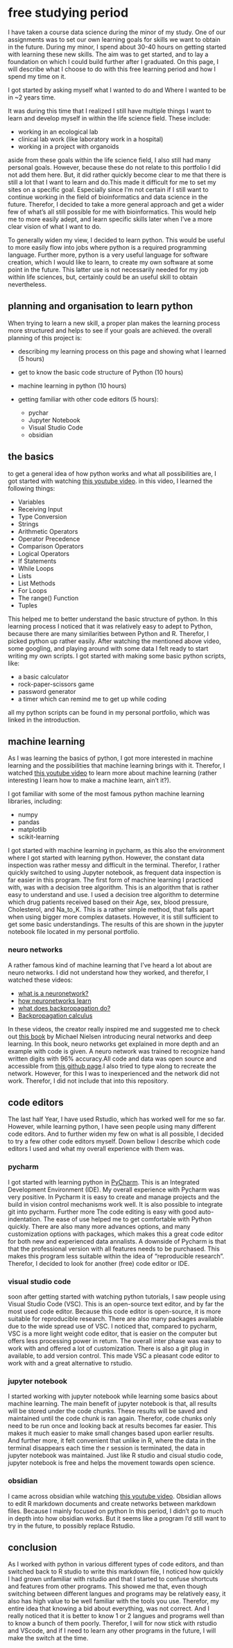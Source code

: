 # free studying period

I have taken a course data science during the minor of my study. One of our assignments was to set our own learning goals for skills we want to obtain in the future. During my minor, I spend about 30-40 hours on getting started with learning these new skills. The aim was to get started, and to lay a foundation on which I could build further after I graduated.  On this page, I will describe what I choose to do with this free learning period and how I spend my time on it. 

I got started by asking myself what I wanted to do and Where I wanted to be in ~2 years time. 

It was during this time that I realized I still have multiple things I want to learn and develop myself in within the life science field. These include:

- working in an ecological lab 
- clinical lab work (like laboratory work in a hospital)
- working in a project with organoids

aside from these goals within the life science field, I also still had many personal goals. However, because these do not relate to this portfolio I did not add them here. But, it did rather quickly become clear to me that there is still a lot that I want to learn and do.This made it difficult for me to set my sites on a specific goal. Especially since I'm not certain if I still want to continue working in the field of bioinformatics and data science in the future. Therefor, I decided to take a more general approach and get a wider few of what's all still possible for me  with bioinformatics. This would help me to more easily adept, and learn specific skills later when I've a more clear vision of what I want to do. 

To generally widen my view, I decided to learn python. This would be useful to more easily flow into jobs where python is a required programming language. Further more, python is a very useful language for software creation, which I would like to learn, to create my own software at some point in the future. This latter use is not necessarily needed for my job within life sciences, but, certainly could be an useful skill to obtain nevertheless. 

## planning and organisation to learn python 

When trying to learn a new skill, a proper plan makes the learning process more structured and helps to see if your goals are achieved. the overall planning of this project is: 

- describing my learning process on this page and showing what I learned (5 hours)

- get to know the basic code structure of Python (10 hours)

- machine learning in python (10 hours)

- getting familiar with other code editors (5 hours): 
  - pychar 
  - Jupyter Notebook
  - Visual Studio Code
  - obsidian 
  


## the basics 

to get a general idea of how python works and what all possibilities are, I got started with watching [this youtube video](https://www.youtube.com/watch?v=kqtD5dpn9C8). in this video, I learned the following things: 

- Variables
- Receiving Input
- Type Conversion
- Strings
- Arithmetic Operators 
- Operator Precedence 
- Comparison Operators 
- Logical Operators
- If Statements
- While Loops
- Lists
- List Methods
- For Loops
- The range() Function 
- Tuples

This helped me to better understand the basic structure of python. In this learning process I noticed that it was relatively easy to adept to Python, because there are many similarities between Python and R. Therefor, I picked python up rather easily. After watching the mentioned above video, some googling, and playing around with some data I felt ready to start writing my own scripts. I got started with making some basic python scripts, like: 

- a basic calculator 
- rock-paper-scissors game 
- password generator 
- a timer which can remind me to get up while coding 

all my python scripts can be found in my personal portfolio, which was linked in the introduction. 


## machine learning

As I was learning the basics of python, I got more interested in machine learning and the possibilities that machine learning brings with it. Therefor, I watched [this youtube video](https://www.youtube.com/watch?v=7eh4d6sabA0&t=1586s) to learn more about machine learning (rather interesting I learn how to make a machine learn, ain't it?). 

I got familiar with some of the most famous python machine learning libraries, including: 

- numpy 
- pandas 
- matplotlib
- scikit-learning 

I got started with machine learning in pycharm, as this also the environment where I got started with learning python. However, the constant data inspection was rather messy and difficult in the terminal. Therefor, I rather quickly switched to using Jupyter notebook, as frequent data inspection is far easier in this program. The first form of machine learning I practiced with, was with a decision tree algorithm. This is an algorithm that is rather easy to understand and use. I used a decision tree algorithm to determine which drug patients received based on their Age, sex, blood pressure, Cholesterol, and Na_to_K. This is a rather simple method, that falls apart when using bigger more complex datasets. However, it is still sufficient to get some basic understandings.  The results of this are shown in the jupyter notebook file located in my personal portfolio. 


### neuro networks
A rather famous kind of machine learning that I've heard a lot about are neuro networks. I did not understand how they worked, and therefor, I watched these videos: 

- [what is a neuronetwork?](https://www.youtube.com/watch?v=aircAruvnKk)
- [how neuronetworks learn](https://www.youtube.com/watch?v=IHZwWFHWa-w)
- [what does backpropagation do?](https://www.youtube.com/watch?v=Ilg3gGewQ5U)
- [Backpropagation calculus](https://www.youtube.com/watch?v=tIeHLnjs5U8)

In these videos, the creator really inspired me and suggested me to check out [this book](http://neuralnetworksanddeeplearning.com/) by Michael Nielsen introducing neural networks and deep learning. In this book, neuro networks get explained in more depth and an example with code is given. A neuro network was trained to recognize hand written digits with 96% accuracy.All code and data was open source and accessible from [this github page](https://github.com/mnielsen/neural-networks-and-deep-learning.git).I also tried to type along to recreate the network. However, for this I was to inexperienced and the network did not work. Therefor, I did not include that into this repository. 

## code editors 

The last half Year, I have used Rstudio, which has worked well for me so far. However, while learning python, I have seen people using many different code editors. And to further widen my few on what is all possible, I decided to try a few other code editors myself. Down bellow I describe which code editors I used and what my overall experience with them was. 

### pycharm 

I got started with learning python in [PyCharm](https://www.jetbrains.com/pycharm/download/?source=google&medium=cpc&campaign=14124132615&term=pycharm&gclid=Cj0KCQjworiXBhDJARIsAMuzAuyFYmcw1j7wk22Vc3ccWgCg3uEsjcXW6GtrGBkBHeJpcqd89tuKHOsaAjQpEALw_wcB#section=windows). This is an Integrated Development Environment (IDE). My overall experience with Pycharm was very positive. In Pycharm it is easy to create and manage projects and the build in vision control mechanisms work well. It is also possible to integrate git into pycharm. Further more The code editing is easy with good auto-indentation. The ease of use helped me to get comfortable with Python quickly. There are also many more advances options, and many customization options with packages, which makes this a great code editor for both new and experienced data annalists. A downside of Pycharm is that that the  professional version with all features needs to be purchased. This makes this program less suitable within the idea of "reproducible research". Therefor, I decided to look for another (free) code editor or IDE.  

### visual studio code 

soon after getting started with watching python tutorials, I saw people using Visual Studio Code (VSC). This is an open-source text editor, and by far the most used code editor. Because this code editor is open-source, it is more suitable for reproducible research. There are also many packages available due to the wide spread use of VSC. I noticed that, compared to pycharm, VSC is a more light weight code editor, that is easier on the computer but offers less processing power in return. The overall inter phase was easy to work with and offered a lot of customization. There is also a git plug in available, to add version control. This made VSC a pleasant code editor to work with and a great alternative to rstudio. 

### jupyter notebook 

I started working with jupyter notebook while learning some basics about machine learning. The main benefit of jupyter notebook is that, all results will be stored under the code chunks. These results will be saved and maintained until the code chunk is ran again. Therefor, code chunks only need to be run once and looking back at results becomes far easier. This makes it much easier to make small changes based upon earlier results. And further more, it felt convenient that unlike in R, where the data in the terminal disappears each time the r session is terminated, the data in jupyter notebook was maintained. Just like R studio and cisual studio code, jupyter notebook is free and helps the movement towards open science. 

### obsidian 

I came across obsidian while watching [this youtube video](https://www.youtube.com/watch?v=cBzc5r-FNW0&t=9s). Obsidian allows to edit R markdown documents and create networks between markdown files. Because I mainly focused on python In this period, I didn't go to much in depth into how obsidian works. But it seems like a program I'd still want to try in the future, to possibly replace Rstudio. 


## conclusion 
As I worked with python in various different types of code editors, and than switched back to R studio to write this markdown file, I noticed how quickly I had grown unfamiliar with rstudio and that I started to confuse shortcuts and features from other programs. This showed me that, even though switching between different langues and programs may be relatively easy, it also has high value to be well familiar with the tools you use. Therefor, my entire idea that knowing a bid about everything, was not correct. And I really noticed that it is better to know 1 or 2 langues and programs well than to know a bunch of them poorly. Therefor, I will for now stick with rstudio and VScode, and if I need to learn any other programs in the future, I will make the switch at the time. 

